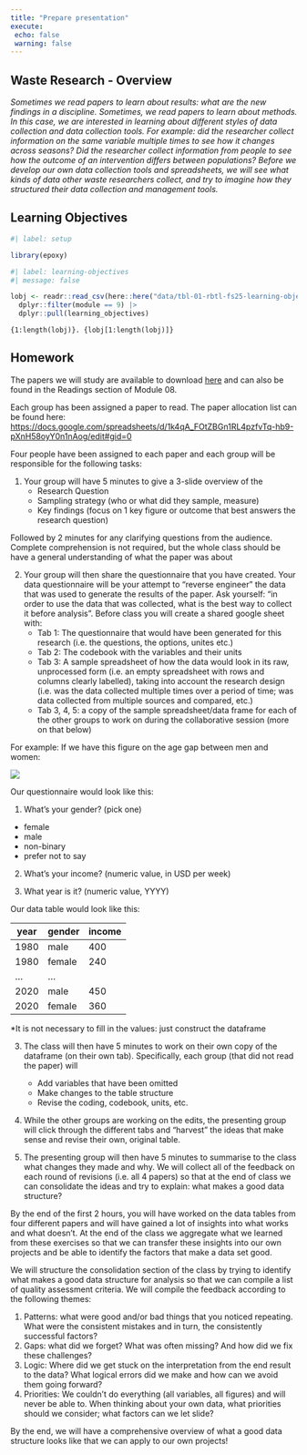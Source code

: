 ```yaml
---
title: "Prepare presentation"
execute: 
 echo: false
 warning: false
---
```


## Waste Research - Overview

*Sometimes we read papers to learn about results: what are the new findings in a discipline. Sometimes, we read papers to learn about methods. In this case, we are interested in learning about different styles of data collection and data collection tools. For example: did the researcher collect information on the same variable multiple times to see how it changes across seasons? Did the researcher collect information from people to see how the outcome of an intervention differs between populations? Before we develop our own data collection tools and spreadsheets, we will see what kinds of data other waste researchers collect, and try to imagine how they structured their data collection and management tools.*

## Learning Objectives

```r
#| label: setup

library(epoxy)
```

```r
#| label: learning-objectives
#| message: false

lobj <- readr::read_csv(here::here("data/tbl-01-rbtl-fs25-learning-objectives.csv")) |> 
  dplyr::filter(module == 9) |>
  dplyr::pull(learning_objectives)

```

```epoxy
{1:length(lobj)}. {lobj[1:length(lobj)]}
```

## Homework

The papers we will study are available to download [here](https://drive.google.com/drive/folders/1Ch7FNRys1SzPNxq-QHUqAIiVEl7dF1sC?usp=drive_link) and can also be found in the Readings section of Module 08.

Each group has been assigned a paper to read. The paper allocation list can be found here: <https://docs.google.com/spreadsheets/d/1k4qA_FOtZBGn1RL4pzfvTq-hb9-pXnH58oyY0n1nAog/edit#gid=0>

[Four people]{.highlight-yellow} have been assigned to each paper and each group will be responsible for the following tasks:

1.  Your group will have 5 minutes to give a 3-slide overview of the
    -   Research Question
    -   Sampling strategy (who or what did they sample, measure)
    -   Key findings (focus on 1 key figure or outcome that best answers the research question)

Followed by 2 minutes for any clarifying questions from the audience. Complete comprehension is not required, but the whole class should be have a general understanding of what the paper was about

2.  Your group will then share the questionnaire that you have created. Your data questionnaire will be your attempt to “reverse engineer” the data that was used to generate the results of the paper. Ask yourself: “in order to use the data that was collected, what is the best way to collect it before analysis”. Before class you will create a shared google sheet with:
    -   Tab 1: The questionnaire that would have been generated for this research (i.e. the questions, the options, unites etc.) 
    -   Tab 2: The codebook with the variables and their units
    -   Tab 3: A sample spreadsheet of how the data would look in its raw, unprocessed form (i.e. an empty spreadsheet with rows and columns clearly labelled), taking into account the research design (i.e. was the data collected multiple times over a period of time; was data collected from multiple sources and compared, etc.)
    -   Tab 3, 4, 5: a copy of the sample spreadsheet/data frame for each of the other groups to work on during the collaborative session (more on that below)

[For example:]{.highlight-yellow} If we have this figure on the age gap between men and women:

![](agegap.png)

Our questionnaire would look like this:

1. What's your gender? (pick one)

- female
- male
- non-binary
- prefer not to say

2. What's your income? (numeric value, in USD per week)

3. What year is it? (numeric value, YYYY)

Our data table would look like this:

| **year** | **gender** | **income** |
|----------|------------|------------|
| 1980     | male       | 400        |
| 1980     | female     | 240        |
| …        | …          |            |
| 2020     | male       | 450        |
| 2020     | female     | 360        |

\*It is not necessary to fill in the values: just construct the dataframe

3.  The class will then have 5 minutes to work on their own copy of the dataframe (on their own tab). Specifically, each group (that did not read the paper) will
    -   Add variables that have been omitted
    -   Make changes to the table structure
    -   Revise the coding, codebook, units, etc.
    
4.  While the other groups are working on the edits, the presenting group will click through the different tabs and “harvest” the ideas that make sense and revise their own, original table.

5.  The presenting group will then have 5 minutes to summarise to the class what changes they made and why. We will collect all of the feedback on each round of revisions (i.e. all 4 papers) so that at the end of class we can consolidate the ideas and try to explain: what makes a good data structure?

By the end of the first 2 hours, you will have worked on the data tables from four different papers and will have gained a lot of insights into what works and what doesn’t. At the end of the class we aggregate what we learned from these exercises so that we can [transfer]{.highlight-yellow} these insights into our own projects and be able to identify the factors that make a data set good.

We will structure the consolidation section of the class by trying to identify what makes a good data structure for analysis so that we can compile a list of [quality assessment criteria]{.highlight-yellow}. We will compile the feedback according to the following themes:

1.  Patterns: what were good and/or bad things that you noticed repeating. What were the consistent mistakes and in turn, the consistently successful factors?
2.  Gaps: what did we forget? What was often missing? And how did we fix these challenges?
3.  Logic: Where did we get stuck on the interpretation from the end result to the data? What logical errors did we make and how can we avoid them going forward?
4.  Priorities: We couldn’t do everything (all variables, all figures) and will never be able to. When thinking about your own data, what priorities should we consider; what factors can we let slide?

By the end, we will have a comprehensive overview of what a good data structure looks like that we can apply to our own projects!
